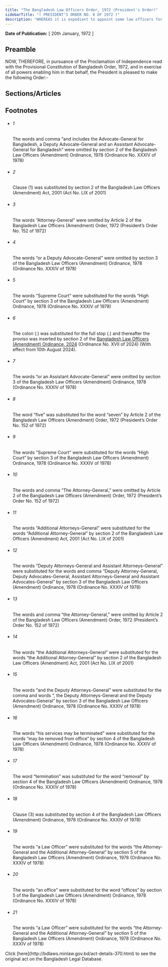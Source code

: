 ```yaml
---
title: "The Bangladesh Law Officers Order, 1972 (President's Order)"
sidebarTitle: "( PRESIDENT'S ORDER NO. 6 OF 1972 )"
description: "WHEREAS it is expedient to appoint some law officers for conducting cases on behalf of the Government of Bangladesh before the superior Courts in Bangladesh;"
---
```


**Date of Publication:** [ 20th January, 1972 ]

## Preamble

NOW, THEREFORE, in pursuance of the Proclamation of Independence read with the Provisional Constitution of Bangladesh Order, 1972, and in exercise of all powers enabling him in that behalf, the President is pleased to make the following Order:-

## Sections/Articles

## Footnotes

- ###### 1

  The words and comma “and includes the Advocate-General for Bangladesh, a Deputy Advocate-General and an Assistant Advocate-General for Bangladesh” were omitted by section 2 of the Bangladesh Law Officers (Amendment) Ordinance, 1978 (Ordinance No. XXXIV of 1978)

- ###### 2

  Clause (1) was substituted by section 2 of the Bangladesh Law Officers (Amendment) Act, 2001 (Act No. LIX of 2001)

- ###### 3

  The words “Attorney-General” were omitted by Article 2 of the Bangladesh Law Officers (Amendment) Order, 1972 (President’s Order No. 152 of 1972)

- ###### 4

  The words “or a Deputy Advocate-General” were omitted by section 3 of the Bangladesh Law Officers (Amendment) Ordinance, 1978 (Ordinance No. XXXIV of 1978)

- ###### 5

  The words “Supreme Court” were substituted for the words “High Court” by section 3 of the Bangladesh Law Officers (Amendment) Ordinance, 1978 (Ordinance No. XXXIV of 1978)

- ###### 6

  The colon (:) was substituted for the full stop (.) and thereafter the proviso was inserted by section 2 of the [Bangladesh Law Officers (Amendment) Ordinance, 2024](/act-1513.html "Bangladesh Law Officers (Amendment) Ordinance, 2024") (Ordinance No. XVII of 2024) (With effect from 10th August 2024).

- ###### 7

  The words “or an Assistant Advocate-General” were omitted by section 3 of the Bangladesh Law Officers (Amendment) Ordinance, 1978 (Ordinance No. XXXIV of 1978)

- ###### 8

  The word “five” was substituted for the word “seven” by Article 2 of the Bangladesh Law Officers (Amendment) Order, 1972 (President’s Order No. 152 of 1972)

- ###### 9

  The words “Supreme Court” were substituted for the words “High Court” by section 3 of the Bangladesh Law Officers (Amendment) Ordinance, 1978 (Ordinance No. XXXIV of 1978)

- ###### 10

  The words and comma “The Attorney-General,” were omitted by Article 2 of the Bangladesh Law Officers (Amendment) Order, 1972 (President’s Order No. 152 of 1972)

- ###### 11

  The words “Additional Attorneys-General” were substituted for the words “Additional Attorney-General” by section 2 of the Bangladesh Law Officers (Amendment) Act, 2001 (Act No. LIX of 2001)

- ###### 12

  The words “Deputy Attorneys-General and Assistant Attorneys-General” were substituted for the words and comma “Deputy Attorney-General, Deputy Advocates-General, Assistant Attorneys-General and Assistant Advocates-General” by section 3 of the Bangladesh Law Officers (Amendment) Ordinance, 1978 (Ordinance No. XXXIV of 1978)

- ###### 13

  The words and comma “the Attorney-General,” were omitted by Article 2 of the Bangladesh Law Officers (Amendment) Order, 1972 (President’s Order No. 152 of 1972)

- ###### 14

  The words “the Additional Attorneys-General” were substituted for the words “the Additional Attorney-General” by section 2 of the Bangladesh Law Officers (Amendment) Act, 2001 (Act No. LIX of 2001)

- ###### 15

  The words “and the Deputy Attorneys-General” were substituted for the comma and words “, the Deputy Attorneys-General and the Deputy Advocates-General” by section 3 of the Bangladesh Law Officers (Amendment) Ordinance, 1978 (Ordinance No. XXXIV of 1978)

- ###### 16

  The words “his services may be terminated” were substituted for the words “may be removed from office” by section 4 of the Bangladesh Law Officers (Amendment) Ordinance, 1978 (Ordinance No. XXXIV of 1978)

- ###### 17

  The word “termination” was substituted for the word “removal” by section 4 of the Bangladesh Law Officers (Amendment) Ordinance, 1978 (Ordinance No. XXXIV of 1978)

- ###### 18

  Clause (3) was substituted by section 4 of the Bangladesh Law Officers (Amendment) Ordinance, 1978 (Ordinance No. XXXIV of 1978)

- ###### 19

  The words “a Law Officer” were substituted for the words “the Attorney-General and the Additional Attorney-General” by section 5 of the Bangladesh Law Officers (Amendment) Ordinance, 1978 (Ordinance No. XXXIV of 1978)

- ###### 20

  The words “an office” were substituted for the word “offices” by section 5 of the Bangladesh Law Officers (Amendment) Ordinance, 1978 (Ordinance No. XXXIV of 1978)

- ###### 21

  The words “a Law Officer” were substituted for the words “the Attorney-General and the Additional Attorney-General” by section 5 of the Bangladesh Law Officers (Amendment) Ordinance, 1978 (Ordinance No. XXXIV of 1978)

<Note>
  Click [here](http://bdlaws.minlaw.gov.bd/act-details-370.html) to see the original act on the Bangladesh Legal Database.
</Note>
